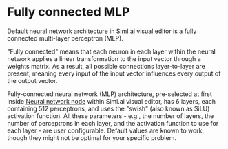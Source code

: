 # Fully connected MLP

Default neural network architecture in Siml.ai visual editor is a fully connected multi-layer perceptron (MLP).

"Fully connected" means that each neuron in each layer within the neural network applies a linear transformation 
to the input vector through a weights matrix. As a result, all possible connections layer-to-layer are present, 
meaning every input of the input vector influences every output of the output vector.

Fully-connected neural network (MLP) architecture, pre-selected at first inside 
[Neural network node](/model-engineer/visual-editor/neural-net-node/) within Siml.ai visual editor, has 6 layers, 
each containing 512 perceptrons, and uses the "swish" (also known as SiLU) activation function. All these parameters - 
e.g., the number of layers, the number of perceptrons in each layer, and the activation function to use for each layer - 
are user configurable. Default values are known to work, though they might not be optimal for your specific problem.